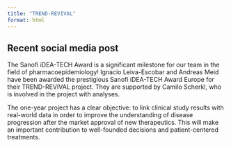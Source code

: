 ```yaml
---
title: "TREND-REVIVAL"
format: html
---
```


## Recent social media post

The Sanofi iDEA-TECH Award is a significant milestone for our team in the field of pharmacoepidemiology! Ignacio Leiva-Escobar and Andreas Meid have been awarded the prestigious Sanofi iDEA-TECH Award Europe for their TREND-REVIVAL project. They are supported by Camilo Scherkl, who is involved in the project with analyses.

The one-year project has a clear objective: to link clinical study results with real-world data in order to improve the understanding of disease progression after the market approval of new therapeutics. This will make an important contribution to well-founded decisions and patient-centered treatments.